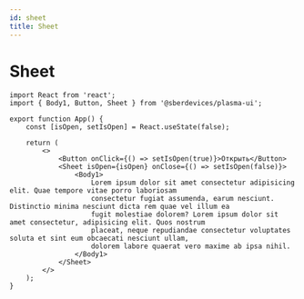 ```yaml
---
id: sheet
title: Sheet
---
```



# Sheet
<Description name="Sheet" />
<PropsTable name="Sheet" />
<StorybookLink name="Sheet" />

```tsx live
import React from 'react';
import { Body1, Button, Sheet } from '@sberdevices/plasma-ui';

export function App() {
    const [isOpen, setIsOpen] = React.useState(false);

    return (
        <>
            <Button onClick={() => setIsOpen(true)}>Открыть</Button>
            <Sheet isOpen={isOpen} onClose={() => setIsOpen(false)}>
                <Body1>
                    Lorem ipsum dolor sit amet consectetur adipisicing elit. Quae tempore vitae porro laboriosam
                    consectetur fugiat assumenda, earum nesciunt. Distinctio minima nesciunt dicta rem quae vel illum ea
                    fugit molestiae dolorem? Lorem ipsum dolor sit amet consectetur, adipisicing elit. Quos nostrum
                    placeat, neque repudiandae consectetur voluptates soluta et sint eum obcaecati nesciunt ullam,
                    dolorem labore quaerat vero maxime ab ipsa nihil.
                </Body1>
            </Sheet>
        </>
    );
}
```
